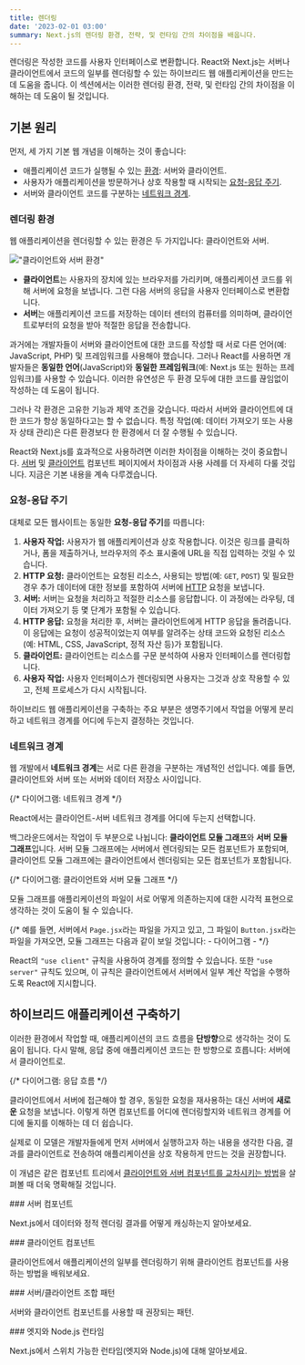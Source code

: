 ```yaml
---
title: 렌더링
date: '2023-02-01 03:00'
summary: Next.js의 렌더링 환경, 전략, 및 런타임 간의 차이점을 배웁니다.
---
```



렌더링은 작성한 코드를 사용자 인터페이스로 변환합니다. React와 Next.js는 서버나 클라이언트에서 코드의 일부를 렌더링할 수 있는 하이브리드 웹 애플리케이션을 만드는 데 도움을 줍니다. 이 섹션에서는 이러한 렌더링 환경, 전략, 및 런타임 간의 차이점을 이해하는 데 도움이 될 것입니다.

## 기본 원리

먼저, 세 가지 기본 웹 개념을 이해하는 것이 좋습니다:

- 애플리케이션 코드가 실행될 수 있는 [환경](#렌더링-환경): 서버와 클라이언트.
- 사용자가 애플리케이션을 방문하거나 상호 작용할 때 시작되는 [요청-응답 주기](#요청-응답-주기).
- 서버와 클라이언트 코드를 구분하는 [네트워크 경계](#네트워크-경계).

### 렌더링 환경

웹 애플리케이션을 렌더링할 수 있는 환경은 두 가지입니다: 클라이언트와 서버.

!["클라이언트와 서버 환경"](https://nextjs.org/_next/image?url=%2Fdocs%2Flight%2Fclient-and-server-environments.png&w=1920&q=75&dpl=dpl_E2DMmJw3MgUzvPqW6x3tFd2oxLX6)

- **클라이언트**는 사용자의 장치에 있는 브라우저를 가리키며, 애플리케이션 코드를 위해 서버에 요청을 보냅니다. 그런 다음 서버의 응답을 사용자 인터페이스로 변환합니다.
- **서버**는 애플리케이션 코드를 저장하는 데이터 센터의 컴퓨터를 의미하며, 클라이언트로부터의 요청을 받아 적절한 응답을 전송합니다.

과거에는 개발자들이 서버와 클라이언트에 대한 코드를 작성할 때 서로 다른 언어(예: JavaScript, PHP) 및 프레임워크를 사용해야 했습니다. 그러나 React를 사용하면 개발자들은 **동일한 언어**(JavaScript)와 **동일한 프레임워크**(예: Next.js 또는 원하는 프레임워크)를 사용할 수 있습니다. 이러한 유연성은 두 환경 모두에 대한 코드를 끊임없이 작성하는 데 도움이 됩니다.

그러나 각 환경은 고유한 기능과 제약 조건을 갖습니다. 따라서 서버와 클라이언트에 대한 코드가 항상 동일하다고는 할 수 없습니다. 특정 작업(예: 데이터 가져오기 또는 사용자 상태 관리)은 다른 환경보다 한 환경에서 더 잘 수행될 수 있습니다.

React와 Next.js를 효과적으로 사용하려면 이러한 차이점을 이해하는 것이 중요합니다. [서버](/docs/nextjs/rendering/server-components) 및 [클라이언트](/docs/nextjs/rendering/client-components) 컴포넌트 페이지에서 차이점과 사용 사례를 더 자세히 다룰 것입니다. 지금은 기본 내용을 계속 다루겠습니다.

### 요청-응답 주기

대체로 모든 웹사이트는 동일한 **요청-응답 주기**를 따릅니다:

1. **사용자 작업:** 사용자가 웹 애플리케이션과 상호 작용합니다. 이것은 링크를 클릭하거나, 폼을 제출하거나, 브라우저의 주소 표시줄에 URL을 직접 입력하는 것일 수 있습니다.
2. **HTTP 요청:** 클라이언트는 요청된 리소스, 사용되는 방법(예: `GET`, `POST`) 및 필요한 경우 추가 데이터에 대한 정보를 포함하여 서버에 [HTTP](https://developer.mozilla.org/docs/Web/HTTP) 요청을 보냅니다.
3. **서버:** 서버는 요청을 처리하고 적절한 리소스를 응답합니다. 이 과정에는 라우팅, 데이터 가져오기 등 몇 단계가 포함될 수 있습니다.
4. **HTTP 응답:** 요청을 처리한 후, 서버는 클라이언트에게 HTTP 응답을 돌려줍니다. 이 응답에는 요청이 성공적이었는지 여부를 알려주는 상태 코드와 요청된 리소스(예: HTML, CSS, JavaScript, 정적 자산 등)가 포함됩니다.
5. **클라이언트:** 클라이언트는 리소스를 구문 분석하여 사용자 인터페이스를 렌더링합니다.
6. **사용자 작업:** 사용자 인터페이스가 렌더링되면 사용자는 그것과 상호 작용할 수 있고, 전체 프로세스가 다시 시작됩니다.

하이브리드 웹 애플리케이션을 구축하는 주요 부분은 생명주기에서 작업을 어떻게 분리하고 네트워크 경계를 어디에 두는지 결정하는 것입니다.

### 네트워크 경계

웹 개발에서 **네트워크 경계**는 서로 다른 환경을 구분하는 개념적인 선입니다. 예를 들면, 클라이언트와 서버 또는 서버와 데이터 저장소 사이입니다.

{/* 다이어그램: 네트워크 경계 */}

React에서는 클라이언트-서버 네트워크 경계를 어디에 두는지 선택합니다.

백그라운드에서는 작업이 두 부분으로 나뉩니다: **클라이언트 모듈 그래프**와 **서버 모듈 그래프**입니다. 서버 모듈 그래프에는 서버에서 렌더링되는 모든 컴포넌트가 포함되며, 클라이언트 모듈 그래프에는 클라이언트에서 렌더링되는 모든 컴포넌트가 포함됩니다.

{/* 다이어그램: 클라이언트와 서버 모듈 그래프 */}

모듈 그래프를 애플리케이션의 파일이 서로 어떻게 의존하는지에 대한 시각적 표현으로 생각하는 것이 도움이 될 수 있습니다.

{/* 예를 들면, 서버에서 `Page.jsx`라는 파일을 가지고 있고, 그 파일이 `Button.jsx`라는 파일을 가져오면, 모듈 그래프는 다음과 같이 보일 것입니다: - 다이어그램 - */}

React의 `"use client"` 규칙을 사용하여 경계를 정의할 수 있습니다. 또한 `"use server"` 규칙도 있으며, 이 규칙은 클라이언트에서 서버에서 일부 계산 작업을 수행하도록 React에 지시합니다.

## 하이브리드 애플리케이션 구축하기

이러한 환경에서 작업할 때, 애플리케이션의 코드 흐름을 **단방향**으로 생각하는 것이 도움이 됩니다. 다시 말해, 응답 중에 애플리케이션 코드는 한 방향으로 흐릅니다: 서버에서 클라이언트로.

{/* 다이어그램: 응답 흐름 */}

클라이언트에서 서버에 접근해야 할 경우, 동일한 요청을 재사용하는 대신 서버에 **새로운** 요청을 보냅니다. 이렇게 하면 컴포넌트를 어디에 렌더링할지와 네트워크 경계를 어디에 둘지를 이해하는 데 더 쉽습니다.

실제로 이 모델은 개발자들에게 먼저 서버에서 실행하고자 하는 내용을 생각한 다음, 결과를 클라이언트로 전송하여 애플리케이션을 상호 작용하게 만드는 것을 권장합니다.

이 개념은 같은 컴포넌트 트리에서 [클라이언트와 서버 컴포넌트를 교차시키는 방법](/docs/nextjs/rendering/composition-patterns)을 살펴볼 때 더욱 명확해질 것입니다.


<div className="grid grid-cols-1 sm:grid-cols-2 gap-4">

<Card href="/docs/nextjs/rendering/server-components">
### 서버 컴포넌트

Next.js에서 데이터와 정적 렌더링 결과를 어떻게 캐싱하는지 알아보세요.
</Card>

<Card href="/docs/nextjs/rendering/client-components">
### 클라이언트 컴포넌트

클라이언트에서 애플리케이션의 일부를 렌더링하기 위해 클라이언트 컴포넌트를 사용하는 방법을 배워보세요.
</Card>

<Card href="/docs/nextjs/rendering/composition-patterns">
### 서버/클라이언트 조합 패턴

서버와 클라이언트 컴포넌트를 사용할 때 권장되는 패턴.
</Card>

<Card href="/docs/nextjs/rendering/edge-and-nodejs-runtimes">
### 엣지와 Node.js 런타임

Next.js에서 스위치 가능한 런타임(엣지와 Node.js)에 대해 알아보세요.
</Card>

</div>